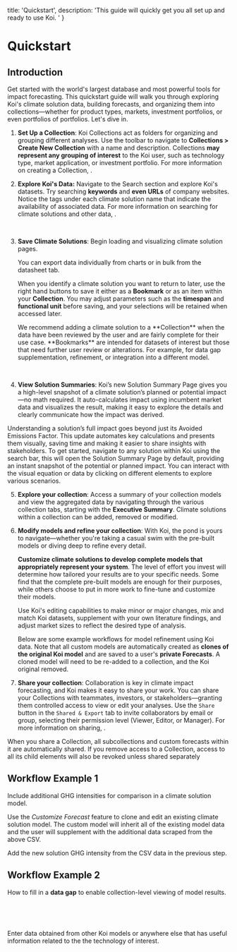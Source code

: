 
  title: 'Quickstart',
  description:
    'This guide will quickly get you all set up and ready to use Koi. ' 
}

# Quickstart

<PageInformationalData lastModified={lastModified} />

## Introduction

Get started with the world's largest database and most powerful tools for impact
forecasting. This quickstart guide will walk you through exploring Koi's climate
solution data, building forecasts, and organizing them into collections—whether for
product types, markets, investment portfolios, or even portfolios of portfolios.
Let's dive in.

1. **Set Up a Collection**: Koi Collections act as folders for organizing and grouping different analyses.
   Use the toolbar to navigate to **Collections > Create New Collection** with a name and description.
   Collections **may represent any grouping of interest** to the Koi user, such as technology type, market
   application, or investment portfolio. For more information on creating a Collection, <InternalLink route="collections" linkText="view our Collection documentation" />.

<ImageZoom
src={image1}
alt="Koi Quickstart Image 1"
caption="Example collection created to explore animal-free meats."
/>

2. **Explore Koi's Data:** Navigate to the Search section and explore Koi's datasets.
Try searching **keywords** and **even URLs** of company websites. Notice the
tags under each climate solution name that indicate the availability of associated data.
For more information on searching for climate solutions and other data, <InternalLink route="search" linkText="view our Search documentation" />.

<ImageZoom
src={image2}
alt="Koi Quickstart Image 2"
caption="Example search results for climate solutions that have associated baseline GHG intensity data."
/>

<br />

<ImageZoom
src={image3}
alt="Koi Quickstart Image 3"
caption="Example search results that have additional data available including solution GHG intensity and market size."
/>

3. **Save Climate Solutions**: Begin loading and visualizing climate solution pages.

   <Tip>
   You can export data individually from charts or in bulk from the datasheet tab.
   </Tip>

   When you identify a climate solution you want to return to later, use the right hand
   buttons to save it either as a **Bookmark** or as an item within your **Collection**.
   You may adjust parameters such as the **timespan** and **functional unit** before saving,
   and your selections will be retained when accessed later.

   <Info>
      We recommend adding a climate solution to a **Collection** when the data have been reviewed
      by the user and are fairly complete for their use case.
   </Info>

   <Info>
      **Bookmarks** are intended for datasets of interest but those that need further user review
      or alterations. For example, for data gap supplementation, refinement, or integration
      into a different model.
   </Info>

<ImageZoom
src={image4}
alt="Koi Quickstart Image 4"
caption="Climate solution being added to a collection via the *Add to Collection* button (upper right corner)."
/>

<br />

<ImageZoom
src={image5}
alt="Koi Quickstart Image 5"
caption="Climate solution being saved as a bookmark within a new folder via the *Bookmark* button (upper right corner)"
/>

4. **View Solution Summaries**: Koi’s new Solution Summary Page gives you a high-level snapshot of a climate solution’s planned or potential impact—no math required. It auto-calculates impact using incumbent market data and visualizes the result, making it easy to explore the details and clearly communicate how the impact was derived.

<Info>
     Understanding a solution’s full impact goes beyond just its Avoided Emissions Factor. This update automates key calculations and presents them visually, saving time and making it easier to share insights with stakeholders.
</Info>

<Tip>
   To get started, navigate to any solution within Koi using the search bar, this will open the Solution Summary Page by default, providing an instant snapshot of the potential or planned impact. You can interact with the visual equation or data by clicking on different elements to explore various scenarios.
</Tip>


5. **Explore your collection**: Access a summary of your collection models and view the
aggregated data by navigating through the various collection tabs, starting with the
**Executive Summary**. Climate solutions within a collection can be added, removed or modified.

<ImageZoom
src={image6}
alt="Koi Quickstart Image 6"
caption="Executive summary view of a collection."
/>

6. **Modify models and refine your collection**: With Koi, the pond is yours to navigate—whether
you're taking a casual swim with the pre-built models or diving deep to refine every detail.

   **Customize climate solutions to develop complete models that appropriately represent your system**.
   The level of effort you invest will determine how tailored your results are to your specific needs.
   Some find that the complete pre-built models are enough for their purposes, while others choose
   to put in more work to fine-tune and customize their models.

   <Tip>
      Use Koi's editing capabilities to make minor or major changes, mix and match Koi datasets,
      supplement with your own literature findings, and adjust market sizes to reflect the
      desired type of analysis.
   </Tip>

   Below are some example workflows for model refinement using Koi data.
   <Warning>
      Note that all custom models are automatically created as **clones of the original Koi model**
      and are saved to a user's **private Forecasts**. A cloned model will need to be
      re-added to a collection, and the Koi original removed.
   </Warning>

7. **Share your collection**: Collaboration is key in climate impact forecasting, and Koi makes it easy to share your work. You can share your Collections with teammates, investors, or stakeholders—granting them controlled access to view or edit your analyses.
Use the `Share` button in the `Shared & Export` tab to invite collaborators by email or group, selecting their permission level (Viewer, Editor, or Manager).
For more information on sharing, <InternalLink route="sharing" linkText="view our Sharing documentation" />.

<Warning> When you share a Collection, all subcollections and custom forecasts within it are automatically shared. If you remove access to a Collection, access to all its child elements will also be revoked unless shared separately </Warning>

## Workflow Example 1

Include additional GHG intensities for comparison in a climate solution model.

<ImageZoom
src={image7}
alt="Koi Quickstart Image 7"
caption="Download CSV baseline data from one climate solution."
/>

Use the *Customize Forecast* feature to clone and edit an existing climate solution model. The custom model will inherit all of the existing model data and the user will supplement with the additional data scraped from the above CSV.

<Tip>
   Add the new solution GHG intensity from the CSV data in the previous step.
</Tip>

<ImageZoom
src={image9}
alt="Koi Quickstart Image 9"
caption="Create a new **Solution Scenario** for the GHG intensity studied in the separate dataset."
/>

## Workflow Example 2

How to fill in a **data gap** to enable collection-level viewing of model results.

<ImageZoom
src={image11}
alt="Koi Quickstart Image 11"
caption="Collection shows that one of the climate solutions (here it is Cultured Meat Production) can't compute the total avoided emissions because the market data are missing."
/>

<br />

<ImageZoom
src={image12}
alt="Koi Quickstart Image 12"
caption="Use the *Custom Forecast* functionality to add market data from the market data in a complete model (Fermentation-Based Protein-Rich Meat Alternatives here). Select the blue button to create a new available market."
/>

<br />

<ImageZoom
src={image13}
alt="Koi Quickstart Image 13"
caption="In this example, bovine meat market data is added to the *Cultured Meat Production* model from the *Fermentation-Based Protein-Rich Meat Alternatives* model."
/>


<Tip>
Enter data obtained from other Koi models or anywhere else that has useful information
related to the the technology of interest.
</Tip>
